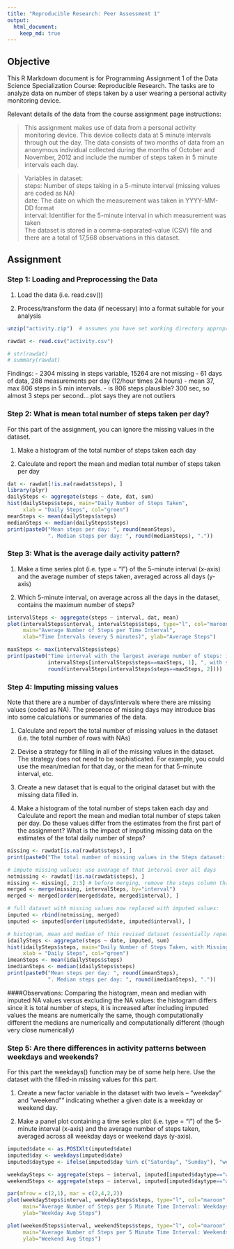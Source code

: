 ```yaml
---
title: "Reproducible Research: Peer Assessment 1"
output:
  html_document:
    keep_md: true
---
```



## Objective


This R Markdown document is for Programming Assignment 1 of the Data Science Specialization Course: Reproducible Research. The tasks are to analyze data on number of steps taken by a user wearing a personal activity monitoring device.

Relevant details of the data from the course assignment page instructions:

> This assignment makes use of data from a personal activity monitoring device. This device collects data at 5 minute intervals through out the day. The data consists of two months of data from an anonymous individual collected during the months of October and November, 2012 and include the number of steps taken in 5 minute intervals each day.

> Variables in dataset:  
> steps: Number of steps taking in a 5-minute interval (missing values are coded as NA)  
> date: The date on which the measurement was taken in YYYY-MM-DD format  
> interval: Identifier for the 5-minute interval in which measurement was taken  
> The dataset is stored in a comma-separated-value (CSV) file and there are a total of 17,568 observations in this dataset.  

## Assignment

### Step 1: Loading and Preprocessing the Data

1. Load the data (i.e. read.csv())

2. Process/transform the data (if necessary) into a format suitable for your analysis

```r
unzip("activity.zip")  # assumes you have set working directory appropriately

rawdat <- read.csv("activity.csv") 

# str(rawdat)
# summary(rawdat)

```

Findings:
- 2304 missing in steps variable, 15264 are not missing
- 61 days of data, 288 measurements per day (12/hour times 24 hours)
- mean 37, max 806 steps in 5 min intervals. 
- is 806 steps plausible? 300 sec, so almost 3 steps per second... plot says they are not outliers


### Step 2: What is mean total number of steps taken per day?

For this part of the assignment, you can ignore the missing values in the dataset.

1. Make a histogram of the total number of steps taken each day

2. Calculate and report the mean and median total number of steps taken per day

```r
dat <- rawdat[!is.na(rawdat$steps), ]
library(plyr)
dailySteps <- aggregate(steps ~ date, dat, sum)
hist(dailySteps$steps, main="Daily Number of Steps Taken", 
     xlab = "Daily Steps", col="green")
meanSteps <- mean(dailySteps$steps)
medianSteps <- median(dailySteps$steps)
print(paste0("Mean steps per day: ", round(meanSteps), 
             ". Median steps per day: ", round(medianSteps), "."))
```


### Step 3: What is the average daily activity pattern?

1. Make a time series plot (i.e. type = "l") of the 5-minute interval (x-axis) and the average number of steps taken, averaged across all days (y-axis)

2. Which 5-minute interval, on average across all the days in the dataset, contains the maximum number of steps?

```r
intervalSteps <- aggregate(steps ~ interval, dat, mean)
plot(intervalSteps$interval, intervalSteps$steps, type="l", col="maroon", 
     main="Average Number of Steps per Time Interval", 
     xlab="Time Intervals (every 5 minutes)", ylab="Average Steps")

maxSteps <- max(intervalSteps$steps)
print(paste0("Time interval with the largest average number of steps: interval # ",
             intervalSteps[intervalSteps$steps==maxSteps, 1], ", with steps = ",
             round(intervalSteps[intervalSteps$steps==maxSteps, 2])))
```


### Step 4: Imputing missing values

Note that there are a number of days/intervals where there are missing values (coded as NA). The presence of missing days may introduce bias into some calculations or summaries of the data.

1. Calculate and report the total number of missing values in the dataset (i.e. the total number of rows with NAs)

2. Devise a strategy for filling in all of the missing values in the dataset. The strategy does not need to be sophisticated. For example, you could use the mean/median for that day, or the mean for that 5-minute interval, etc.

3. Create a new dataset that is equal to the original dataset but with the missing data filled in.

4. Make a histogram of the total number of steps taken each day and Calculate and report the mean and median total number of steps taken per day. Do these values differ from the estimates from the first part of the assignment? What is the impact of imputing missing data on the estimates of the total daily number of steps?

```r
missing <- rawdat[is.na(rawdat$steps), ]
print(paste0("The total number of missing values in the Steps dataset: ", nrow(missing)))

# impute missing values: use average of that interval over all days 
notmissing <- rawdat[!is.na(rawdat$steps), ]
missing <- missing[, 2:3] # before merging, remove the steps column that is all NA
merged <- merge(missing, intervalSteps, by="interval")
merged <- merged[order(merged$date, merged$interval), ]

# full dataset with missing values now replaced with imputed values:
imputed <- rbind(notmissing, merged)
imputed <- imputed[order(imputed$date, imputed$interval), ]

# histogram, mean and median of this revised dataset (essentially repeat step 2 on this dataset)
idailySteps <- aggregate(steps ~ date, imputed, sum)
hist(idailySteps$steps, main="Daily Number of Steps Taken, with Missing Values Imputed", 
     xlab = "Daily Steps", col="green")
imeanSteps <- mean(idailySteps$steps)
imedianSteps <- median(idailySteps$steps)
print(paste0("Mean steps per day: ", round(imeanSteps), 
             ". Median steps per day: ", round(imedianSteps), "."))
```

####Observations: Comparing the histogram, mean and median with imputed NA values versus excluding the NA values:
the histogram differs since it is total number of steps, it is increased after including imputed values
the means are numerically the same, though computationally different
the medians are numerically and computationally different (though very close numerically)


### Step 5: Are there differences in activity patterns between weekdays and weekends?

For this part the weekdays() function may be of some help here. Use the dataset with the filled-in missing values for this part.

1. Create a new factor variable in the dataset with two levels – "weekday" and "weekend"" indicating whether a given date is a weekday or weekend day.

2. Make a panel plot containing a time series plot (i.e. type = "l") of the 5-minute interval (x-axis) and the average number of steps taken, averaged across all weekday days or weekend days (y-axis). 


```r
imputed$date <- as.POSIXlt(imputed$date)
imputed$day <- weekdays(imputed$date)
imputed$daytype <- ifelse(imputed$day %in% c("Saturday", "Sunday"), "weekend", "weekday")

weekdaySteps <- aggregate(steps ~ interval, imputed[imputed$daytype=="weekday", ], mean)
weekendSteps <- aggregate(steps ~ interval, imputed[imputed$daytype=="weekend", ], mean)

par(mfrow = c(2,1), mar = c(2,4,2,2))
plot(weekdaySteps$interval, weekdaySteps$steps, type="l", col="maroon", 
     main="Average Number of Steps per 5 Minute Time Interval: Weekdays", 
     ylab="Weekday Avg Steps")

plot(weekendSteps$interval, weekendSteps$steps, type="l", col="maroon", 
     main="Average Number of Steps per 5 Minute Time Interval: Weekends", 
     ylab="Weekend Avg Steps")
```

